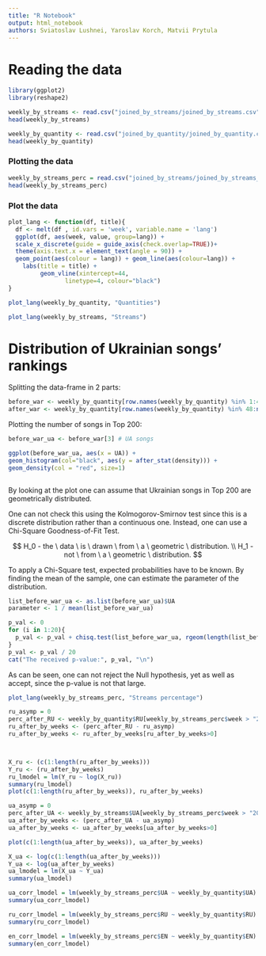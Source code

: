 ```yaml
---
title: "R Notebook"
output: html_notebook
authors: Sviatoslav Lushnei, Yaroslav Korch, Matvii Prytula
---
```


# Reading the data

```r
library(ggplot2)
library(reshape2)
```

```r
weekly_by_streams <- read.csv("joined_by_streams/joined_by_streams.csv")[, -1]
head(weekly_by_streams)
```

```r
weekly_by_quantity <- read.csv("joined_by_quantity/joined_by_quantity.csv")[, -1]
head(weekly_by_quantity)
```

### Plotting the data

```r
weekly_by_streams_perc = read.csv("joined_by_streams/joined_by_streams_perc.csv")
head(weekly_by_streams_perc)
```
### Plot the data
```r
plot_lang <- function(df, title){
  df <- melt(df , id.vars = 'week', variable.name = 'lang')
  ggplot(df, aes(week, value, group=lang)) + 
  scale_x_discrete(guide = guide_axis(check.overlap=TRUE))+
  theme(axis.text.x = element_text(angle = 90)) + 
  geom_point(aes(colour = lang)) + geom_line(aes(colour=lang)) + 
    labs(title = title) +
         geom_vline(xintercept=44,
                linetype=4, colour="black")
}
```

```r
plot_lang(weekly_by_quantity, "Quantities")
```

```r
plot_lang(weekly_by_streams, "Streams")
```

# Distribution of Ukrainian songs' rankings

Splitting the data-frame in 2 parts:

```r
before_war <- weekly_by_quantity[row.names(weekly_by_quantity) %in% 1:47, ]
after_war <- weekly_by_quantity[row.names(weekly_by_quantity) %in% 48:nrow(weekly_by_quantity), ]
```

Plotting the number of songs in Top 200:

```r
before_war_ua <- before_war[3] # UA songs

ggplot(before_war_ua, aes(x = UA)) +
geom_histogram(col="black", aes(y = after_stat(density))) +
geom_density(col = "red", size=1)



```

By looking at the plot one can assume that Ukrainian songs in Top 200 are geometrically distributed.

One can not check this using the Kolmogorov-Smirnov test since this is a discrete distribution rather than a continuous one. Instead, one can use a Chi-Square Goodness-of-Fit Test.

$$
H_0  - the \ data \ is \ drawn \ from \ a \ geometric \ distribution. \\
H_1 - not \ from \ a \ geometric \ distribution.
$$

To apply a Chi-Square test, expected probabilities have to be known. By finding the mean of the sample, one can estimate the parameter of the distribution.

```r
list_before_war_ua <- as.list(before_war_ua)$UA
parameter <- 1 / mean(list_before_war_ua)

p_val <- 0
for (i in 1:20){
  p_val <- p_val + chisq.test(list_before_war_ua, rgeom(length(list_before_war_ua), parameter), simulate.p.value = TRUE)$p.value
}
p_val <- p_val / 20
cat("The received p-value:", p_val, "\n")
```

As can be seen, one can not reject the Null hypothesis, yet as well as accept, since the p-value is not that large.
```r
plot_lang(weekly_by_streams_perc, "Streams percentage")
```
```r
ru_asymp = 0
perc_after_RU <- weekly_by_quantity$RU[weekly_by_streams_perc$week > "2022-02-24"]
ru_after_by_weeks <- (perc_after_RU - ru_asymp)
ru_after_by_weeks <- ru_after_by_weeks[ru_after_by_weeks>0]



X_ru <- (c(1:length(ru_after_by_weeks)))
Y_ru <- (ru_after_by_weeks)
ru_lmodel = lm(Y_ru ~ log(X_ru))
summary(ru_lmodel)
plot(c(1:length(ru_after_by_weeks)), ru_after_by_weeks)
```


```r
ua_asymp = 0
perc_after_UA <- weekly_by_streams$UA[weekly_by_streams_perc$week > "2022-02-24"]
ua_after_by_weeks <- (perc_after_UA - ua_asymp)
ua_after_by_weeks <- ua_after_by_weeks[ua_after_by_weeks>0]

plot(c(1:length(ua_after_by_weeks)), ua_after_by_weeks)

X_ua <- log(c(1:length(ua_after_by_weeks)))
Y_ua <- log(ua_after_by_weeks)
ua_lmodel = lm(X_ua ~ Y_ua)
summary(ua_lmodel)
```

```r
ua_corr_lmodel = lm(weekly_by_streams_perc$UA ~ weekly_by_quantity$UA)
summary(ua_corr_lmodel)
```
```r
ru_corr_lmodel = lm(weekly_by_streams_perc$RU ~ weekly_by_quantity$RU)
summary(ru_corr_lmodel)
```
```r
en_corr_lmodel = lm(weekly_by_streams_perc$EN ~ weekly_by_quantity$EN)
summary(en_corr_lmodel)
```
